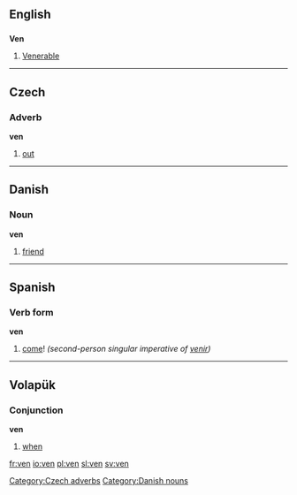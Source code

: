 ==English==

==={{abbreviation}}===
'''Ven'''
# [[Venerable]]


----

==Czech==
===Adverb===
'''ven'''

#[[out]]

[[Category:Czech adverbs]]


----

==Danish==
===Noun===
'''ven'''
# [[friend]]

[[Category:Danish nouns]]


----

==Spanish==
===Verb form===
'''ven'''
#[[come]]! ''(second-person singular imperative of [[venir]])''


----

==Volapük==
===Conjunction===
'''ven'''
# [[when]]

[[fr:ven]]
[[io:ven]]
[[pl:ven]]
[[sl:ven]]
[[sv:ven]]